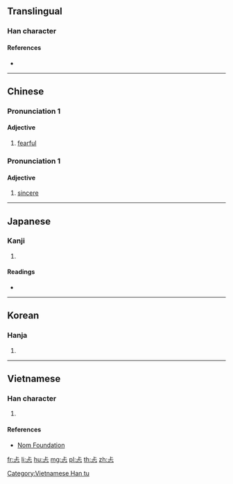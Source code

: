 ==Translingual==

===Han character===
{{Han char|rn=61|rad=心|as=03|sn=7|four=21331|canj=XYMP,YMP|ids=⿱上心}}

====References====
* {{Han ref|kx=0376.080|dkj=10316|dj=0702.170|hdz=42270.010|uh=5FD0|ud=24528|bh=CAD8|bd=51928}}

----

==Chinese==
{{zh-forms}}

===Pronunciation 1===
{{zh-pron
|m=tǎn
|c=taan2
|h=
|md=
|mn=
|w=
|mc=
|oc=y
|cat=a
}}

====Adjective====
{{zh-adj}}

# [[fearful]]
#: {{zh-usex|忐忑不安|uneasy}}

===Pronunciation 1===
{{zh-pron
|m=kěng
|c=
|h=
|md=
|mn=
|w=
|cat=a
}}

====Adjective====
{{zh-adj}}

# {{context|archaic|lang=zh}} [[sincere]]
#: {{zh-usex|心心 忐{kěng}忑{dǎo}|sincere}}

----

==Japanese==

===Kanji===
{{ja-kanji|grade=|rs=心03}}

# {{defn|lang=ja|sort=心03}}

====Readings====
* {{ja-readings|on=[[くん]] (kun), [[こう]] (kō), [[きょう]] (kyō)|kun=[[むなしい]] (munashii)}}

----

==Korean==

===Hanja===
{{ko-hanja|hangeul=탐|eumhun=|rv=tam|mr=t'am|y=tham}}

# {{defn|lang=ko|sort=心03}}

----

==Vietnamese==

===Han character===
{{vi-readings|rs=心03|hanviet=thảm}}

# {{defn|lang=vi|sort=心03}}

====References====
* [http://nomfoundation.org/common/nom_details.php?codepoint=5fd0 Nom Foundation]

[[Category:Vietnamese Han tu]]

[[fr:忐]]
[[li:忐]]
[[hu:忐]]
[[mg:忐]]
[[pl:忐]]
[[th:忐]]
[[zh:忐]]